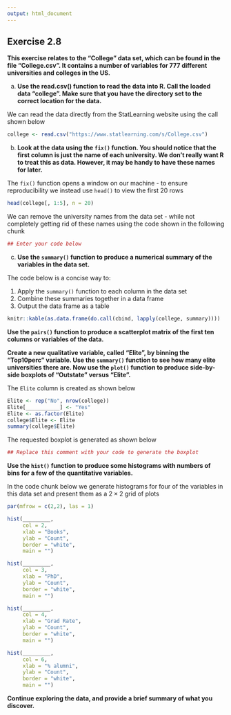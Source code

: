 ```yaml
---
output: html_document
---
```


## Exercise 2.8

__This exercise relates to the "College" data set, which can be found in the file "College.csv". It contains a number of variables for 777 different universities and colleges in the US.__

a. __Use the read.csv() function to read the data into R. Call the loaded data "college". Make sure that you have the directory set to the correct location for the data.__

We can read the data directly from the StatLearning website using the call shown below

```r
college <- read.csv("https://www.statlearning.com/s/College.csv")
```

b. __Look at the data using the `fix()` function. You should notice that the first column is just the name of each university. We don’t really want R to treat this as data. However, it may be handy to have these names for later.__

The `fix()` function opens a window on our machine - to ensure reproducibility we instead use `head()` to view the first 20 rows

```r
head(college[, 1:5], n = 20)
```

We can remove the university names from the data set - while not completely getting rid of these names using the code shown in the following chunk

```r
## Enter your code below
```

c. __Use the `summary()` function to produce a numerical summary of the variables in the data set.__

The code below is a concise way to:

1. Apply the `summary()` function to each column in the data set
2. Combine these summaries together in a data frame 
3. Output the data frame as a table 

```r
knitr::kable(as.data.frame(do.call(cbind, lapply(college, summary))))
```

__Use the `pairs()` function to produce a scatterplot matrix of the first ten columns or variables of the data.__

<!-- enter your solution here -->

__Create a new qualitative variable, called "Elite", by binning the "Top10perc" variable. Use the `summary()` function to see how many elite universities there are. Now use the `plot()` function to produce side-by-side boxplots of "Outstate" versus "Elite".__

The `Elite` column is created as shown below

```r
Elite <- rep("No", nrow(college))
Elite[___________] <- "Yes"
Elite <- as.factor(Elite)
college$Elite <- Elite
summary(college$Elite)
```

The requested boxplot is generated as shown below

```r
## Replace this comment with your code to generate the boxplot 
```

__Use the `hist()` function to produce some histograms with numbers of bins for a few of the quantitative variables.__

In the code chunk below we generate histograms for four of the variables in this data set and present them as a $2 \times 2$ grid of plots

```r
par(mfrow = c(2,2), las = 1)

hist(_________, 
     col = 2, 
     xlab = "Books", 
     ylab = "Count",
     border = "white",
     main = "")

hist(_________, 
     col = 3, 
     xlab = "PhD", 
     ylab = "Count",
     border = "white",
     main = "")

hist(_________, 
     col = 4, 
     xlab = "Grad Rate", 
     ylab = "Count",
     border = "white",
     main = "")

hist(_________, 
     col = 6, 
     xlab = "% alumni", 
     ylab = "Count",
     border = "white",
     main = "")
```

__Continue exploring the data, and provide a brief summary of what you discover.__

<!-- Put whatever you want here -->

